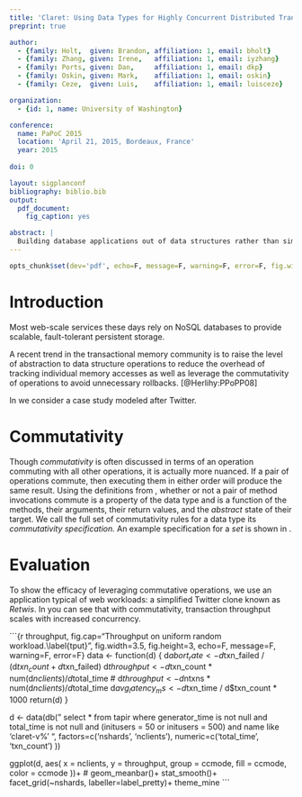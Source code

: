 ```yaml
---
title: 'Claret: Using Data Types for Highly Concurrent Distributed Transactions'
preprint: true

author:
  - {family: Holt,  given: Brandon, affiliation: 1, email: bholt}
  - {family: Zhang, given: Irene,   affiliation: 1, email: iyzhang}
  - {family: Ports, given: Dan,     affiliation: 1, email: dkp}
  - {family: Oskin, given: Mark,    affiliation: 1, email: oskin}
  - {family: Ceze,  given: Luis,    affiliation: 1, email: luisceze}

organization:
  - {id: 1, name: University of Washington}

conference:
  name: PaPoC 2015
  location: 'April 21, 2015, Bordeaux, France'
  year: 2015
  
doi: 0

layout: sigplanconf
bibliography: biblio.bib
output:
  pdf_document:
    fig_caption: yes

abstract: |
  Building database applications out of data structures rather than simple string values allows the flexibility and fine-grained control of typical key-value databases while providing better performance and scalability. Composing transactions out of linearizable data structure operations exposes concurrency in a safe way, making it simple to implement efficiently and easy to reason about.
---
```

```r
opts_chunk$set(dev='pdf', echo=F, message=F, warning=F, error=F, fig.width=3.6, fig.height=3)
```

# Introduction
Most web-scale services these days rely on NoSQL databases to provide scalable, fault-tolerant persistent storage.

A recent trend in the transactional memory community is to raise the level of abstraction to data structure operations to reduce the overhead of tracking individual memory accesses as well as leverage the commutativity of operations to avoid unnecessary rollbacks. [@Herlihy:PPoPP08]

In \autoref{eval} we consider a case study modeled after Twitter.

# Commutativity

Though *commutativity* is often discussed in terms of an operation commuting with all other operations, it is actually more nuanced. If a pair of operations commute, then executing them in either order will produce the same result. Using the definitions from \cite{Kulkarni:PLDI11}, whether or not a pair of method invocations commute is a property of the data type and is a function of the methods, their arguments, their return values, and the *abstract* state of their target. We call the full set of commutativity rules for a data type its *commutativity specification.* An example specification for a *set* is shown in \autoref{spec}.

\begin{table}
\centering
\begin{tabular}{lll}
\textbf{method:} & \textbf{commutes with:} & \textbf{when:} \\
\hline
\texttt{add(x) -> void} & \texttt{add(y)} & $\forall x, y$ \\
\texttt{remove(x) -> void} & \texttt{remove(y)} & $\forall x, y$ \\
    & \texttt{add(y)} & $x \ne y$ \\
\texttt{size() -> int} & \texttt{add(x)} & $x \in Set$ \\
    & \texttt{remove(x)} & $x \notin Set$ \\
\texttt{getall() -> list} & \texttt{add(x)} & $x \in Set$ \\
    & \texttt{remove(x)} & $x \notin Set$ \\
    & \texttt{size()} & $always$ \\
    \hline
\end{tabular}
\caption{\label{spec} Commutativity Specification for Set.}
\end{table}

# Evaluation {#eval}
To show the efficacy of leveraging commutative operations, we use an application typical of web workloads: a simplified Twitter clone known as *Retwis*. In \autoref{tput} you can see that with commutativity, transaction throughput scales with increased concurrency.

```{r throughput, fig.cap="Throughput on uniform random workload.\\label{tput}", fig.width=3.5, fig.height=3, echo=F, message=F, warning=F, error=F}
data <- function(d) {
  d$abort_rate <- d$txn_failed / (d$txn_count + d$txn_failed)
  d$throughput <- d$txn_count * num(d$nclients) / d$total_time
  # d$throughput <- d$ntxns * num(d$nclients) / d$total_time
  d$avg_latency_ms <- d$txn_time / d$txn_count * 1000
  return(d)
}

d <- data(db("
  select * from tapir where 
  generator_time is not null and total_time is not null
  and (initusers = 50 or initusers = 500)
  and name like 'claret-v%'
",
  factors=c('nshards', 'nclients'),
  numeric=c('total_time', 'txn_count')
))

ggplot(d, aes(
  x = nclients,
  y = throughput,
  group = ccmode,
  fill = ccmode,
  color = ccmode
))+
# geom_meanbar()+
stat_smooth()+
facet_grid(~nshards, labeller=label_pretty)+
theme_mine
```

